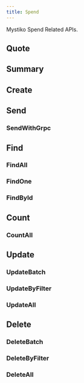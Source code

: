 ```yaml
---
title: Spend
---
```


Mystiko Spend Related APIs.

## Quote

## Summary

## Create

## Send

### SendWithGrpc

## Find

### FindAll

### FindOne

### FindById

## Count

### CountAll

## Update

### UpdateBatch

### UpdateByFilter

### UpdateAll

## Delete

### DeleteBatch

### DeleteByFilter

### DeleteAll